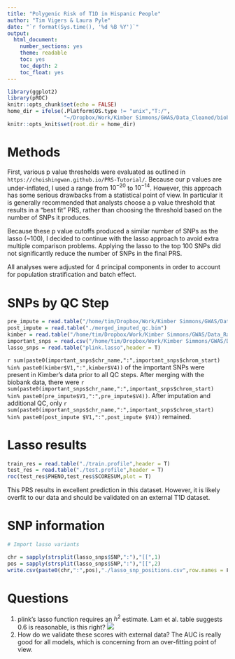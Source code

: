 ```yaml
---
title: "Polygenic Risk of T1D in Hispanic People"
author: "Tim Vigers & Laura Pyle"
date: "`r format(Sys.time(), '%d %B %Y')`"
output:
  html_document:
    number_sections: yes
    theme: readable
    toc: yes
    toc_depth: 2
    toc_float: yes
---
```


```r
library(ggplot2)
library(pROC)
knitr::opts_chunk$set(echo = FALSE)
home_dir = ifelse(.Platform$OS.type != "unix","T:/",
                  "~/Dropbox/Work/Kimber Simmons/GWAS/Data_Cleaned/biobank_analysis/imputed/")
knitr::opts_knit$set(root.dir = home_dir)
```

# Methods

First, various p value thresholds were evaluated as outlined in `https://choishingwan.github.io/PRS-Tutorial/`. Because our p values are under-inflated, I used a range from $10^{-20}$ to $10^{-14}$. However, this approach has some serious drawbacks from a statistical point of view. In particular it is generally recommended that analysts choose a p value threshold that results in a "best fit" PRS, rather than choosing the threshold based on the number of SNPs it produces. 

Because these p value cutoffs produced a similar number of SNPs as the lasso (~100), I decided to continue with the lasso approach to avoid extra multiple comparison problems. Applying the lasso to the top 100 SNPs did not significantly reduce the number of SNPs in the final PRS.

All analyses were adjusted for 4 principal components in order to account for population stratification and batch effect.

# SNPs by QC Step

```r
pre_impute = read.table("/home/tim/Dropbox/Work/Kimber Simmons/GWAS/Data_Cleaned/biobank_analysis/merged_final.bim")
post_impute = read.table("./merged_imputed_qc.bim")
kimber = read.table("/home/tim/Dropbox/Work/Kimber Simmons/GWAS/Data_Raw/Simmons_Redo_Deliverable_061119_Final/raw_files/Simmons_redo.bim")
important_snps = read.csv("/home/tim/Dropbox/Work/Kimber Simmons/GWAS/Data_Cleaned/erin_snp_pos.csv")
lasso_snps = read.table("plink.lasso",header = T)
```

`r sum(paste0(important_snps$chr_name,":",important_snps$chrom_start) %in% paste0(kimber$V1,":",kimber$V4))` of the important SNPs were present in Kimber's data prior to all QC steps. After merging with the biobank data, there were `r sum(paste0(important_snps$chr_name,":",important_snps$chrom_start) %in% paste0(pre_impute$V1,":",pre_impute$V4))`. After imputation and additional QC, only `r sum(paste0(important_snps$chr_name,":",important_snps$chrom_start) %in% paste0(post_impute $V1,":",post_impute $V4))` remained.

# Lasso results

```r
train_res = read.table("./train.profile",header = T)
test_res = read.table("./test.profile",header = T)
roc(test_res$PHENO,test_res$SCORESUM,plot = T)
```

This PRS results in excellent prediction in this dataset. However, it is likely overfit to our data and should be validated on an external T1D dataset.

# SNP information

```r
# Import lasso variants

chr = sapply(strsplit(lasso_snps$SNP,":"),"[[",1)
pos = sapply(strsplit(lasso_snps$SNP,":"),"[[",2)
write.csv(paste0(chr,":",pos),"./lasso_snp_positions.csv",row.names = F)
```

# Questions 
1. plink's lasso function requires an $h^2$ estimate. Lam et al. table suggests 0.6 is reasonable, is this right?
![](/Users/timvigers/Dropbox/Work/Kimber Simmons/GWAS/Data_Cleaned/biobank_analysis/imputed/h2_table.png)
2. How do we validate these scores with external data? The AUC is really good for all models, which is concerning from an over-fitting point of view.